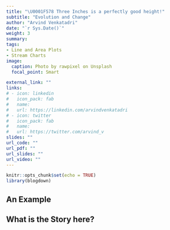 ```yaml
---
title: "\U0001F578 Three Inches is a perfectly good height!"
subtitle: "Evolution and Change"
author: "Arvind Venkatadri"
date: "`r Sys.Date()`"
weight: 3
summary: 
tags:
- Line and Area Plots
- Stream Charts
image:
  caption: Photo by rawpixel on Unsplash
  focal_point: Smart

external_link: ""
links:
# - icon: linkedin
#   icon_pack: fab
#   name: 
#   url: https://linkedin.com/arvindvenkatadri
# - icon: twitter
#   icon_pack: fab
#   name: 
#   url: https://twitter.com/arvind_v
slides: ""
url_code: ""
url_pdf: ""
url_slides: ""
url_video: ""
---
```


```r
knitr::opts_chunk$set(echo = TRUE)
library(blogdown)

```

## An Example



## What is the Story here?
